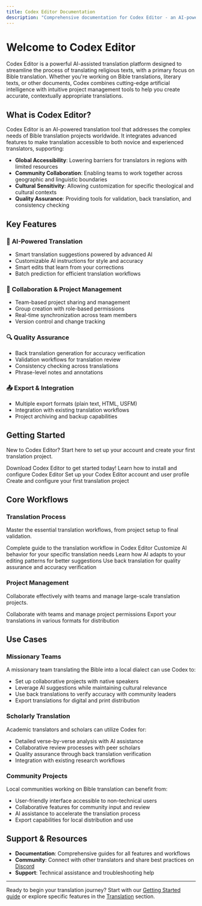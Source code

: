 ```yaml
---
title: Codex Editor Documentation
description: "Comprehensive documentation for Codex Editor - an AI-powered translation platform for religious texts and collaborative Bible translation projects. This site is a living document and subject to changes as we optimize the user experience for you."
---
```


# Welcome to Codex Editor

Codex Editor is a powerful AI-assisted translation platform designed to streamline the process of translating religious texts, with a primary focus on Bible translation. Whether you're working on Bible translations, literary texts, or other documents, Codex combines cutting-edge artificial intelligence with intuitive project management tools to help you create accurate, contextually appropriate translations.

## What is Codex Editor?

Codex Editor is an AI-powered translation tool that addresses the complex needs of Bible translation projects worldwide. It integrates advanced features to make translation accessible to both novice and experienced translators, supporting:

- **Global Accessibility**: Lowering barriers for translators in regions with limited resources
- **Community Collaboration**: Enabling teams to work together across geographic and linguistic boundaries
- **Cultural Sensitivity**: Allowing customization for specific theological and cultural contexts
- **Quality Assurance**: Providing tools for validation, back translation, and consistency checking

## Key Features

### 🚀 **AI-Powered Translation**
- Smart translation suggestions powered by advanced AI
- Customizable AI instructions for style and accuracy
- Smart edits that learn from your corrections
- Batch prediction for efficient translation workflows

### 👥 **Collaboration & Project Management**
- Team-based project sharing and management
- Group creation with role-based permissions
- Real-time synchronization across team members
- Version control and change tracking

### 🔍 **Quality Assurance**
- Back translation generation for accuracy verification
- Validation workflows for translation review
- Consistency checking across translations
- Phrase-level notes and annotations

### 📤 **Export & Integration**
- Multiple export formats (plain text, HTML, USFM)
- Integration with existing translation workflows
- Project archiving and backup capabilities

## Getting Started

New to Codex Editor? Start here to set up your account and create your first translation project.

<Cards>
  <Card title="Download" href="/docs/getting-started/download-codex">
    Download Codex Editor to get started today!
    </Card>
  <Card title="Initial Setup" href="/docs/getting-started/initial-setup">
    Learn how to install and configure Codex Editor
  </Card>
  <Card title="Create Account" href="/docs/getting-started/create-account">
    Set up your Codex Editor account and user profile
  </Card>
  <Card title="Your First Project" href="/docs/getting-started/creating-project">
    Create and configure your first translation project
  </Card>
</Cards>

## Core Workflows

### Translation Process
Master the essential translation workflows, from project setup to final validation.

<Cards>
  <Card title="Batch Translations" href="/docs/translation/batch-translation">
    Complete guide to the translation workflow in Codex Editor
  </Card>
  <Card title="AI Instructions" href="/docs/translation/ai-instructions">
    Customize AI behavior for your specific translation needs
  </Card>
  <Card title="Smart Edits" href="/docs/translation/smart-edits">
    Learn how AI adapts to your editing patterns for better suggestions
  </Card>
  <Card title="Back Translations" href="/docs/translation/back-translations">
    Use back translation for quality assurance and accuracy verification
  </Card>
</Cards>

### Project Management
Collaborate effectively with teams and manage large-scale translation projects.

<Cards>
  <Card title="Sharing & Managing Projects" href="/docs/project-management/sharing-managing-projects">
    Collaborate with teams and manage project permissions
  </Card>
  <Card title="Exporting Projects" href="/docs/project-management/exporting-project">
    Export your translations in various formats for distribution
  </Card>
</Cards>

## Use Cases

### Missionary Teams
A missionary team translating the Bible into a local dialect can use Codex to:
- Set up collaborative projects with native speakers
- Leverage AI suggestions while maintaining cultural relevance
- Use back translations to verify accuracy with community leaders
- Export translations for digital and print distribution

### Scholarly Translation
Academic translators and scholars can utilize Codex for:
- Detailed verse-by-verse analysis with AI assistance
- Collaborative review processes with peer scholars
- Quality assurance through back translation verification
- Integration with existing research workflows

### Community Projects
Local communities working on Bible translation can benefit from:
- User-friendly interface accessible to non-technical users
- Collaborative features for community input and review
- AI assistance to accelerate the translation process
- Export capabilities for local distribution and use

## Support & Resources

- **Documentation**: Comprehensive guides for all features and workflows
- **Community**: Connect with other translators and share best practices on [Discord](https://discord.gg/6kVJTEXYEp)
- **Support**: Technical assistance and troubleshooting help

---

Ready to begin your translation journey? Start with our [Getting Started guide](/docs/getting-started) or explore specific features in the [Translation](/docs/translation/ai-instructions) section.
